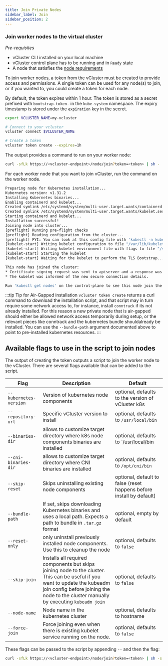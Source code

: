 ```yaml
---
title: Join Private Nodes
sidebar_label: Join
sidebar_position: 2
---
```


### Join worker nodes to the virtual cluster

*Pre-requisites*

- vCluster CLI installed on your local machine
- vCluster control plane has to be running and in `Ready` state
- A node that satisfies the [node requirements](./node-requirements) 

To join worker nodes, a token from the vCluster must be created to provide access and permissions. A single token 
can be used for any node(s) to join, or if you wanted to, you could create a token for each node.

By default, the token expires within 1 hour. The token is stored as a secret prefixed with `bootstrap-token-` in the `kube-system` namespace.
The expiry timestamp is stored under the `expiration` key in the secret. 

```bash title="Create a token for worker nodes"
export VCLUSTER_NAME=my-vcluster

# Connect to your vcluster
vcluster connect $VCLUSTER_NAME

# Create a token
vcluster token create --expires=1h
```

The output provides a command to run on your worker node:

```bash title="Example output from creating a token"
curl -sfLk https://<vcluster-endpoint>/node/join?token=<token> | sh -
```

For each worker node that you want to join vCluster, run the command on the worker node.

```bash title="Example output on worker node"
Preparing node for Kubernetes installation...
Kubernetes version: v1.31.2
Installing Kubernetes binaries...
Enabling containerd and kubelet...
Created symlink /etc/systemd/system/multi-user.target.wants/containerd.service → /etc/systemd/system/containerd.service.
Created symlink /etc/systemd/system/multi-user.target.wants/kubelet.service → /etc/systemd/system/kubelet.service.
Starting containerd and kubelet...
Installation successful!
Joining node into cluster...
[preflight] Running pre-flight checks
[preflight] Reading configuration from the cluster...
[preflight] FYI: You can look at this config file with 'kubectl -n kube-system get cm kubeadm-config -o yaml'
[kubelet-start] Writing kubelet configuration to file "/var/lib/kubelet/config.yaml"
[kubelet-start] Writing kubelet environment file with flags to file "/var/lib/kubelet/kubeadm-flags.env"
[kubelet-start] Starting the kubelet
[kubelet-start] Waiting for the kubelet to perform the TLS Bootstrap...

This node has joined the cluster:
* Certificate signing request was sent to apiserver and a response was received.
* The kubelet was informed of the new secure connection details.

Run 'kubectl get nodes' on the control-plane to see this node join the cluster.
```


:::tip Tip for Air-Gapped installation
`vcluster token create` returns a curl command to download the installation script, and that script may in turn require some
network access to, for instance, install `conntrack` if its not already installed.  For this reason a new private node that
is air-gapped should either be allowed network access temporarily during setup, or the relevant pieces like conntrack and the 
kubernetes bundle shouldalready be installed.  You can use the `--bundle-path` argument documented above to point to 
pre-installed kubernetes resources.
:::

## Available flags to use in the script to join nodes

The output of creating the token outputs a script to join the worker node to the vCluster. There are several flags available that can be added to the script. 

| Flag | Description | Default |
| ---- | ----------- | ------- |
| `--kubernetes-version` | Version of kubernetes node components | optional, defaults to the version of vCluster k8s |
| `--repository-url` | Specific vCluster version to install | optional, defaults to `/usr/local/bin` |
| `--binaries-dir` | allows to customize target directory where k8s node components binaries are installed | optional, defaults to `/usr/local/bin |
| `--cni-binaries-dir` | allows to customize target directory where CNI binaries are installed | optional, defaults to `/opt/cni/bin` |
| `--skip-reset` | Skips uninstalling existing node components | optional, default to false (reset happens before install by default) |
| `--bundle-path` | If set, skips downloading Kubernetes binaries and uses a local path. Expects a path to bundle in `.tar.gz` format | optional, empty by default |
| `--reset-only` | only uninstall previously installed node components. Use this to cleanup the node | optional, defaults to `false` |
| `--skip-join` | Installs all required components but skips joining node to the cluster. This can be useful if you want to update the kubeadm join config before joining the node to the cluster manually by executing `kubeadm join` | optional, defaults to `false` |
| `--node-name` | Node name in the kubernetes cluster | optional, defaults to hostname |
| `--force-join` | Force joining even when there is existing kubelet service running on the node.  | optional, defaults to `false` |

These flags can be passed to the script by appending `--` and then the flag:

```bash title="Run join script with flags"
curl -sfLk https://<vcluster-endpoint>/node/join?token=<token> | sh -s -- --force-join
```
